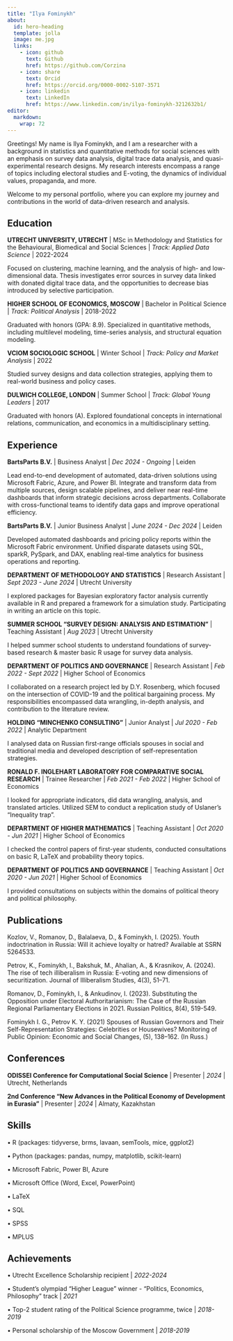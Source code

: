 ```yaml
---
title: "Ilya Fominykh"
about:
  id: hero-heading
  template: jolla
  image: me.jpg
  links:
    - icon: github
      text: Github
      href: https://github.com/Corzina
    - icon: share
      text: Orcid
      href: https://orcid.org/0000-0002-5107-3571
    - icon: linkedin
      text: LinkedIn
      href: https://www.linkedin.com/in/ilya-fominykh-3212632b1/
editor: 
  markdown: 
    wrap: 72
---
```


::: {#hero-heading}

Greetings! My name is Ilya Fominykh, and I am a researcher with a background in statistics and quantitative methods for social sciences with an emphasis on survey data analysis, digital trace data analysis, and quasi-experimental research designs. My research interests encompass a range of topics including electoral studies and E-voting, the dynamics of individual values, propaganda, and more.

Welcome to my personal portfolio, where you can explore my journey and contributions in the world of data-driven research and analysis.

## Education

**UTRECHT UNIVERSITY, UTRECHT** \| MSc in Methodology and Statistics for
the Behavioural, Biomedical and Social Sciences \| *Track: Applied Data
Science* \| 2022-2024

Focused on clustering, machine learning, and the analysis of 
high- and low-dimensional data. Thesis investigates error sources in survey 
data linked with donated digital trace data, and the opportunities to decrease bias
introduced by selective participation.

**HIGHER SCHOOL OF ECONOMICS, MOSCOW** \| Bachelor in Political Science
\| *Track: Political Analysis* \| 2018-2022

Graduated with honors (GPA: 8.9). Specialized in quantitative methods, including 
multilevel modeling, time-series analysis, and structural equation modeling.

**VCIOM SOCIOLOGIC SCHOOL** \| Winter School \| *Track: Policy and
Market Analysis* \| 2022

Studied survey designs and data collection strategies, applying them to real-world 
business and policy cases.

**DULWICH COLLEGE, LONDON** \| Summer School \| *Track: Global Young
Leaders* \| 2017

Graduated with honors (A). Explored foundational concepts in international relations, communication, and economics in a multidisciplinary setting.

## Experience

**BartsParts B.V.** \| Business Analyst \|
*Dec 2024 - Ongoing* \| Leiden

Lead end-to-end development of automated, data-driven solutions using Microsoft Fabric, 
Azure, and Power BI. Integrate and transform data from multiple sources, design 
scalable pipelines, and deliver near real-time dashboards that inform strategic decisions 
across departments. Collaborate with cross-functional teams to identify data gaps 
and improve operational efficiency.

**BartsParts B.V.** \| Junior Business Analyst \|
*June 2024 - Dec 2024* \| Leiden

Developed automated dashboards and pricing policy reports within the Microsoft 
Fabric environment. Unified disparate datasets using SQL, sparkR, PySpark, 
and DAX, enabling real-time analytics for business operations and reporting.

**DEPARTMENT OF METHODOLOGY AND STATISTICS** \| Research Assistant \|
*Sept 2023 - June 2024* \| Utrecht University

I explored packages for Bayesian exploratory factor analysis currently
available in R and prepared a framework for a simulation study.
Participating in writing an article on this topic.

**SUMMER SCHOOL "SURVEY DESIGN: ANALYSIS AND ESTIMATION"** \| Teaching
Assistant \| *Aug 2023* \| Utrecht University

I helped summer school students to understand foundations of
survey-based research & master basic R usage for survey data analysis.

**DEPARTMENT OF POLITICS AND GOVERNANCE** \| Research Assistant \| *Feb
2022 - Sept 2022* \| Higher School of Economics

I collaborated on a research project led by D.Y. Rosenberg, which
focused on the intersection of COVID-19 and the political bargaining
process. My responsibilities encompassed data wrangling, in-depth
analysis, and contribution to the literature review.

**HOLDING "MINCHENKO CONSULTING"** \| Junior Analyst \| *Jul 2020 - Feb
2022* \| Analytic Department

I analysed data on Russian first-range officials spouses in social and
traditional media and developed description of self-representation
strategies.

**RONALD F. INGLEHART LABORATORY FOR COMPARATIVE SOCIAL RESEARCH** \|
Trainee Researcher \| *Feb 2021 - Feb 2022* \| Higher School of
Economics

I looked for appropriate indicators, did data wrangling, analysis, and
translated articles. Utilized SEM to conduct a replication study of
Uslaner's "Inequality trap".

**DEPARTMENT OF HIGHER MATHEMATICS** \| Teaching Assistant \| *Oct
2020 - Jun 2021* \| Higher School of Economics

I checked the control papers of first-year students, conducted
consultations on basic R, LaTeX and probability theory topics.

**DEPARTMENT OF POLITICS AND GOVERNANCE** \| Teaching Assistant \| *Oct
2020 - Jun 2021* \| Higher School of Economics

I provided consultations on subjects within the domains of political
theory and political philosophy.

## Publications

Kozlov, V., Romanov, D., Balalaeva, D., & Fominykh, I. (2025). Youth indoctrination 
in Russia: Will it achieve loyalty or hatred? Available at SSRN 5264533.

Petrov, K., Fominykh, I., Bakshuk, M., Ahalian, A., & Krasnikov, A. (2024). 
The rise of tech illiberalism in Russia: E-voting and new dimensions of 
securitization. Journal of Illiberalism Studies, 4(3), 51–71. 

Romanov, D., Fominykh, I., & Ankudinov, I. (2023). Substituting the
Opposition under Electoral Authoritarianism: The Case of the Russian
Regional Parliamentary Elections in 2021. Russian Politics, 8(4),
519-549.

Fominykh I. G., Petrov K. Y. (2021) Spouses of Russian Governors and
Their Self-Representation Strategies: Celebrities or Housewives?
Monitoring of Public Opinion: Economic and Social Changes, (5),
138--162. (In Russ.)

## Conferences

**ODISSEI Conference for Computational Social Science** \| Presenter \| *2024* \| Utrecht, Netherlands

**2nd Conference "New Advances in the Political Economy of Development in Eurasia"** \| Presenter \| *2024* \| Almaty, Kazakhstan

## Skills

• R (packages: tidyverse, brms, lavaan, semTools, mice, ggplot2)

• Python (packages: pandas, numpy, matplotlib, scikit-learn)

• Microsoft Fabric, Power BI, Azure 

• Microsoft Office (Word, Excel, PowerPoint)

• LaTeX

• SQL

• SPSS

• MPLUS

## Achievements

• Utrecht Excellence Scholarship recipient \| *2022-2024*

• Student's olympiad "Higher League" winner - "Politics, Economics,
Philosophy" track \| *2021*

• Top-2 student rating of the Political Science programme, twice \|
*2018-2019*

• Personal scholarship of the Moscow Government \| *2018-2019*
:::
